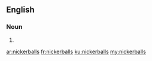 ==English==

===Noun===
{{head|en|noun plural form}}

# {{plural of|nickerball|lang=en}}

[[ar:nickerballs]]
[[fr:nickerballs]]
[[ku:nickerballs]]
[[my:nickerballs]]